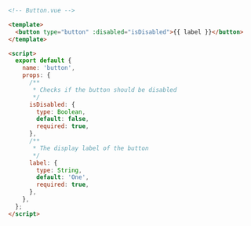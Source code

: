 ```html
<!-- Button.vue -->

<template>
  <button type="button" :disabled="isDisabled">{{ label }}</button>
</template>

<script>
  export default {
    name: 'button',
    props: {
      /**
       * Checks if the button should be disabled
       */
      isDisabled: {
        type: Boolean,
        default: false,
        required: true,
      },
      /**
       * The display label of the button
       */
      label: {
        type: String,
        default: 'One',
        required: true,
      },
    },
  };
</script>
```
